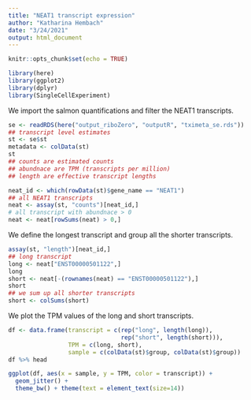 ```yaml
---
title: "NEAT1 transcript expression"
author: "Katharina Hembach"
date: "3/24/2021"
output: html_document
---
```


```r
knitr::opts_chunk$set(echo = TRUE)
```


```r
library(here)
library(ggplot2)
library(dplyr)
library(SingleCellExperiment)
```

We import the salmon quantifications and filter the NEAT1 transcripts.
```r
se <- readRDS(here("output_riboZero", "outputR", "tximeta_se.rds"))
## transcript level estimates
st <- se$st
metadata <- colData(st)
st 
## counts are estimated counts
## abundnace are TPM (transcripts per million)
## length are effective transcript lengths

neat_id <- which(rowData(st)$gene_name == "NEAT1")
## all NEAT1 transcripts
neat <- assay(st, "counts")[neat_id,]
# all transcript with abundnace > 0
neat <- neat[rowSums(neat) > 0,]
```

We define the longest transcript and group all the shorter transcripts.
```r
assay(st, "length")[neat_id,]
## long transcript
long <- neat["ENST00000501122",]
long
short <- neat[-(rownames(neat) == "ENST00000501122"),]
short
## we sum up all shorter transcripts
short <- colSums(short)
```

We plot the TPM values of the long and short transcripts.
```r
df <- data.frame(transcript = c(rep("long", length(long)),
                                rep("short", length(short))),
                 TPM = c(long, short),
                 sample = c(colData(st)$group, colData(st)$group))
df %>% head

ggplot(df, aes(x = sample, y = TPM, color = transcript)) + 
  geom_jitter() + 
  theme_bw() + theme(text = element_text(size=14)) 
```

